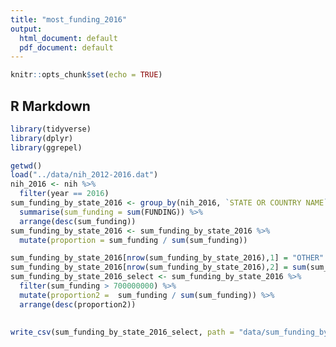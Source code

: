 ```yaml
---
title: "most_funding_2016"
output:
  html_document: default
  pdf_document: default
---
```


```r
knitr::opts_chunk$set(echo = TRUE)
```

## R Markdown

```r
library(tidyverse)
library(dplyr)
library(ggrepel)
```

```r
getwd()
load("../data/nih_2012-2016.dat")
nih_2016 <- nih %>% 
  filter(year == 2016)
sum_funding_by_state_2016 <- group_by(nih_2016, `STATE OR COUNTRY NAME`) %>%
  summarise(sum_funding = sum(FUNDING)) %>%
  arrange(desc(sum_funding))
sum_funding_by_state_2016 <- sum_funding_by_state_2016 %>%
  mutate(proportion = sum_funding / sum(sum_funding)) 

sum_funding_by_state_2016[nrow(sum_funding_by_state_2016),1] = "OTHER"
sum_funding_by_state_2016[nrow(sum_funding_by_state_2016),2] = sum(sum_funding_by_state_2016[11:50,2])
sum_funding_by_state_2016_select <- sum_funding_by_state_2016 %>%
  filter(sum_funding > 700000000) %>%
  mutate(proportion2 =  sum_funding / sum(sum_funding)) %>%
  arrange(desc(proportion2))
  
  
write_csv(sum_funding_by_state_2016_select, path = "data/sum_funding_by_state_2016_select")

```






